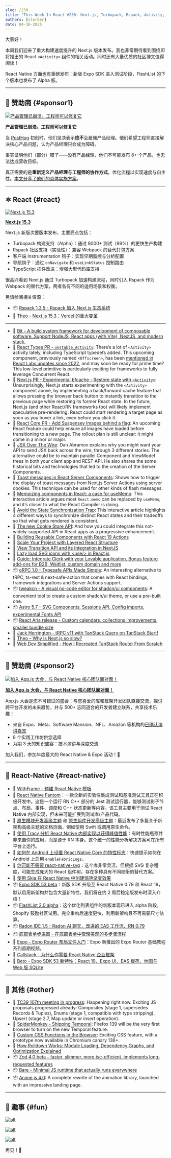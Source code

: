```yaml
---
slug: /230
title: "This Week In React #230: Next.js, Turbopack, Rspack, Activity, RSC, oRPC, tweakcn | Expo, Fantom, FlashList, SVG, Tracy, New Arch, Radon | TC39, Temporal, Zod, Bare, Rolldown, CSS Functions"
authors: [slorber]
date: 04-16-2025
---
```


大家好！

本周我们迎来了重大构建速度提升的 Next.js 版本发布。我也非常期待看到围绕即将推出的 React `<Activity>` 组件的相关活动。同时还有大量优质的社区博文值得阅读！

React Native 方面也有重磅发布：新版 Expo SDK 进入测试阶段，FlashList 的下个版本也发布了 Alpha 版。

<!-- truncate -->


<Support />

---

## 💸 赞助商 {#sponsor1}

[![产品管理已崩溃。工程师可以修复它](/emails/issues/230/posthog.jpg)](https://go.posthog.com/twir-apr16)

**[产品管理已崩溃。工程师可以修复它](https://go.posthog.com/twir-apr16)**

当 [PostHog](https://go.posthog.com/twir-apr16-ph) 初创时，他们坚决表示**绝不**会雇佣产品经理。他们希望工程师直接解决核心产品问题，认为产品经理只会成为障碍。

事实证明他们（部分）错了——没有产品经理，他们不可能发布 8+ 个产品，也无法达成营收目标。

真正需要的是**重新定义产品经理与工程师的协作方式**，优化流程以实现速度与自主性。[本文分享了他们的具体实施方案](https://go.posthog.com/twir-apr16)。

---

## ⚛️ React {#react}

[![Next.js 15.3](/emails/issues/230/nextjs.jpg)](https://nextjs.org/blog/next-15-3)

**[Next.js 15.3](https://nextjs.org/blog/next-15-3)**

Next.js 新版次要版本发布，主要亮点包括：

- Turbopack 构建支持（Alpha）：通过 8000+ 测试（99%）的更快生产构建
- Rspack 社区支持（实验性）：兼容 Webpack 的替代打包方案
- 客户端 Instrumentation 钩子：实现早期监控与分析配置
- 导航钩子：通过 `onNavigate` 和 `useLinkStatus` 控制路由
- TypeScript 插件改进：增强大型代码库支持

很高兴看到 Next.js 通过 Turbopack 加速构建流程，同时引入 Rspack 作为 Webpack 的替代方案，两者各有不同的适用场景和权衡。

另请参阅相关资源：

- 📦 [Rspack 1.3.5 - Rspack 加入 Next.js 生态系统](https://rspack.dev/blog/rspack-next-partner)
- 🎥 [Theo - Next.js 15.3：Vercel 的重大变革](https://www.youtube.com/watch?v=jN0kB85rxGg)

---

- 💸 [Bit - A build system framework for development of composable software. Support NodeJS, React apps (with Vite), NextJS, and modern stack.](https://bit.dev/?utm_source=ThisWeekInReact&utm_id=8&utm_medium=newsletter)
- 👀 [React Types PR \- `unstable_Activity`](https://github.com/DefinitelyTyped/DefinitelyTyped/pull/72454): There’s a lot of `<Activity>` activity lately, including TypeScript typedefs added. This upcoming component, previously named `<Offscreen>`, has been [mentioned in React Labs updates since 2022](https://react.dev/blog/2022/06/15/react-labs-what-we-have-been-working-on-june-2022#offscreen), and may soon be ready for prime time? This low-level primitive is particularly exciting for frameworks to fully leverage Concurrent React.
- 👀 [Next.js PR \- Experimental bfcache \- Restore state with `<Activity>`](https://github.com/vercel/next.js/pull/77992): Unsurprisingly, Next.js starts experimenting with the `<Activity>` component above, by implementing a back/forward cache feature that allows pressing the browser back button to instantly transition to the previous page while restoring its former React state. In the future, Next.js (and other React/RN frameworks too) will likely implement speculative pre-rendering: React could start rendering a target page as soon as you hover a link, even before you click it.
- 👀 [React Core PR \- Add Suspensey Images behind a flag](https://github.com/facebook/react/pull/32819): An upcoming React feature could help ensure all images have loaded before transitioning to a new page. The rollout plan is still unclear: it might come in a minor or major.
- 📜 [JSX Over The Wire](https://overreacted.io/jsx-over-the-wire/): Dan Abramov explains why you might want your API to send JSX back across the wire, through 3 different stories. The alternative could be to maintain parallel Component and ViewModel trees in both your client app and REST API. He also shares the some historical bits and technologies that led to the creation of the Server Components.
- 📜 [Toast messages in React Server Components](https://buildui.com/posts/toast-messages-in-react-server-components): Shows how to trigger the display of toast messages from Next.js Server Actions using server cookies. This technique can be used for other kinds of flash messages.
- 📜 [Memoizing components in React: a case for useMemo](https://gabrielpichot.fr/blog/memoizing-components-in-react-a-case-for-usememo/): This interactive article argues most `React.memo` can be replaced by `useMemo`, and it’s closer to what the React Compiler is doing.
- 📜 [Avoid the State Synchronization Trap](https://ondrejvelisek.github.io/avoid-state-synchronization-trap/): This interactive article highlights 4 different ways to synchronize distinct React states and their tradeoffs so that what gets rendered is consistent.
- 📜 [The new Cookie Store API](https://fotis.xyz/posts/the-new-cookie-store-api/): And how you could integrate this not-widely-supported API in React apps as a progressive enhancement.
- 📜 [Building Reusable Components with React 19 Actions](https://aurorascharff.no/posts/building-reusable-components-with-react19-actions/)
- 📜 [Scale Your Project with Layered React Structure](https://playfulprogramming.com/posts/layered-react-structure)
- 📜 [View Transition API and its Integration in NextJS](https://www.premieroctet.com/blog/en/view-transition-api-in-next-js-and-react)
- 📜 [Lazy load SVG icons with \<use/\> in React.js](https://www.jeantinland.com/blog/lazy-load-svg-icons-with-use-react-js/)
- 💸 [Guide: Integrate Clerk with your Lovable application. Bonus feature add-ons for B2B, Waitlist, custom domain and more](https://go.clerk.com/EbcUjrv)
- 📦 [oRPC 1.0 \- Typesafe APIs Made Simple](https://orpc.unnoq.com/blog/v1-announcement): An interesting alternative to tRPC, ts-rest & next-safe-action that comes with React bindings, framework integrations and Server Actions support.
- 📦 [tweakcn \- A visual no-code editor for shadcn/ui components](https://github.com/jnsahaj/tweakcn): A convenient tool to create a custom shadcn/ui theme, or use a pre-built one.
- 📦 [Astro 5.7 \- SVG Components, Sessions API, Config imports, experimental Fonts API](https://astro.build/blog/astro-570/)
- 📦 [React Aria release \- Custom calendars, collections improvements, smaller bundle size](https://react-spectrum.adobe.com/releases/2025-04-11.html)
- 🎥 [Jack Herrington \- tRPC v11 with TanStack Query on TanStack Start\!](https://www.youtube.com/watch?v=dLUyPLbvdY0)
- 🎥 [Theo – Why is Next.js so slow?](https://www.youtube.com/watch?v=mMQCLQTky34)
- 🎥 [Web Dev Simplified \- How I Recreated TanStack Router From Scratch](https://www.youtube.com/watch?v=b7uUWoS1Zro)

<SubscribeFormEmbed placement="middle" />

---

## 💸 赞助商 {#sponsor2}

[![加入 App.js 大会，与 React Native 核心团队面对面！](/emails/issues/230/appjs.jpg)](https://appjs.co)

**[加入 App.js 大会，与 React Native 核心团队面对面！](https://appjs.co)**

App.js 大会是您不可错过的盛会：与您喜爱的库和框架开发团队直接交流，探讨跨平台开发的未来趋势，并与 500+ 志同道合的开发者建立联系，共享技术乐趣！

- 来自 Expo、Meta、Software Mansion、NFL、Amazon 等机构的[已确认演讲嘉宾](https://appjs.co/#speakers)
- 8 个实践工作坊供您选择
- 为期 3 天的知识盛宴：技术演讲与深度交流

加入我们，参加年度最大的 React Native & Expo 活动！🚀

---

## 📱 React-Native {#react-native}

- 💸 [WithFrame - 预建 React Native 模板](https://withfra.me)
- 👀 [React Native Fantom](https://github.com/facebook/react-native/blob/main/packages/react-native-fantom/__docs__/README.md)：一款全新的实验性集成测试和基准测试工具正在积极开发中。这是一个运行 RN C++ 部分的 Jest 测试运行器，能够测试影子节点、布局、事件、调度和 C++ 状态更新等内容。该工具主要用于测试 React Native 内部实现，但未来可能扩展到测试库/产品代码。
- 📖 [原生模块开发高级主题](https://reactnative.dev/docs/the-new-architecture/advanced-topics-modules) 和 [原生组件开发高级主题](https://reactnative.dev/docs/the-new-architecture/advanced-topics-components)：最近发布了多篇关于新架构高级主题的文档页面，例如使用 Swift 或调用原生命令。
- 📜 [使用 Tracy 分析 React Native 内部实现以获得峰值性能](https://www.callstack.com/blog/profiling-react-native-internals-with-tracy-for-peak-performance)：有时性能瓶颈并非来自你的应用，而是源于 RN 本身。这个统一的性能分析解决方案可在所有平台上运行。
- 📜 [如何在 Android 上设置 React Native Core 的特性标志](https://andrei-calazans.com/posts/react-native-android-feature-flags/)：快速提示如何在 Android 上启用 `enableFabricLogs`。
- 📜 [你可能不需要 react-native-svg](https://blog.swmansion.com/you-might-not-need-react-native-svg-b5c65646d01f)：这个库非常灵活，但根据 SVG 复杂程度，可能生成庞大的 React 组件树。存在多种具有不同权衡的替代方案。
- 📜 [使用 Skia 在 React Native 中创建惊艳渐变效果](https://www.fabrizioduroni.it/blog/post/2025/04/02/react-native-skia-text-gradient)
- 📦 [Expo SDK 53 beta](https://expo.dev/changelog/sdk-53-beta)：新版 SDK 升级至 React Native 0.79 和 React 19，默认启用新架构并包含大量新特性。我们将在约 2 周后稳定版发布时深入介绍！
- 📦 [FlashList 2.0 alpha](https://github.com/Shopify/flash-list/tree/new-rlv-prototype)：这个优化列表组件的新版本现已进入 alpha 阶段，Shopify 鼓励社区试用。完全重构后速度更快，利用新架构且不再需要尺寸估算。
- 📦 [Radon IDE 1.5 \- Radon AI 聊天、改进的 EAS 工作流、RN 0.79](https://github.com/software-mansion/radon-ide/releases/tag/v1.5.0)
- 📦 [底部表单步进器 \- 在底部表单中管理美观的多步骤流程](https://github.com/mahdidavoodi7/bottom-sheet-stepper)
- 🎥 [Expo \- Expo Router 布局文件入门](https://www.youtube.com/watch?v=Yh6Qlg2CYwQ)：Expo 新推出的 Expo Router 基础教程系列首期视频。
- 🎥 [Callstack \- 为什么你需要 React Native 企业框架](https://www.youtube.com/watch?v=yf-UZJ84-Gk)
- 🎥 [Beto \- Expo SDK 53 新特性：React 19、Expo UI、EAS 缓存、地图与 Web 版 SQLite](https://www.youtube.com/watch?v=uXi503z8p-g)

---

## 🔀 其他 {#other}

- 👀 [TC39 107th meeting in progress](https://github.com/tc39/agendas/blob/main/2025/04.md): Happening right now. Exciting JS proposals progressed already: Composites (stage 1, supersedes Records & Tuples), Enums (stage 1, compatible with type stripping), Upsert (stage 2.7, Map update or insert operation).
- 👀 [SpiderMonkey \- Shipping Temporal](https://spidermonkey.dev/blog/2025/04/11/shipping-temporal.html): Firefox 139 will be the very first browser to turn on the new Temporal feature.
- 📜 [Custom CSS Functions in the Browser](https://www.oddbird.net/2025/04/11/custom-functions/): Exciting CSS feature, with a prototype now available in Chromium canary 136+.
- 📜 [How Rolldown Works: Module Loading, Dependency Graphs, and Optimization Explained](https://www.atriiy.dev/blog/rolldown-module-loader-and-dependency-graph)
- 📦 [Zod 4.0 beta \- faster, slimmer, more tsc-efficient, implements long-requested features](https://v4.zod.dev/v4)
- 📦 [Bare \- Minimal JS runtime that actually runs everywhere](https://pears.com/news/introducing-bare-actually-run-javascript-everywhere/)
- 📦 [Anime.js 4.0](https://animejs.com/): A complete rewrite of the animation library, launched with an impressive landing page.

---

## 🤭 趣事 {#fun}

[![alt](/emails/issues/230/meme.jpg)](https://x.com/sebastienlorber/status/1911715079919132842)

[![alt](/emails/issues/230/meme2.jpg)](https://x.com/sebastienlorber/status/1910290087163670959)

[![alt](/emails/issues/230/meme3.jpg)](https://x.com/PR0GRAMMERHUM0R/status/1910694354907263383)

再见！👋
